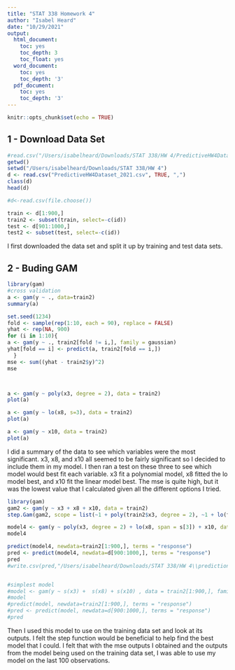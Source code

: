 ```yaml
---
title: "STAT 338 Homework 4"
author: "Isabel Heard"
date: "10/29/2021"
output:
  html_document:
    toc: yes
    toc_depth: 3
    toc_float: yes
  word_document:
    toc: yes
    toc_depth: '3'
  pdf_document:
    toc: yes
    toc_depth: '3'
---
```


```r
knitr::opts_chunk$set(echo = TRUE)
```


## 1 - Download Data Set
```r
#read.csv("/Users/isabelheard/Downloads/STAT 338/HW 4/PredictiveHW4Dataset_2021.csv")
getwd()
setwd("/Users/isabelheard/Downloads/STAT 338/HW 4")
d <- read.csv("PredictiveHW4Dataset_2021.csv", TRUE, ",")
class(d)
head(d)

#d<-read.csv(file.choose())

train <- d[1:900,]
train2 <- subset(train, select=-c(id))
test <- d[901:1000,]
test2 <- subset(test, select=-c(id))
```




I first downloaded the data set and split it up by training and test data sets.





## 2 - Buding GAM
```r
library(gam)
#cross validation
a <- gam(y ~ ., data=train2)
summary(a)

set.seed(1234)
fold <- sample(rep(1:10, each = 90), replace = FALSE)
yhat <- rep(NA, 900)
for (i in 1:10){
a <- gam(y ~ ., train2[fold != i,], family = gaussian)
yhat[fold == i] <- predict(a, train2[fold == i,])
  }
mse <- sum((yhat - train2$y)^2)
mse



a <- gam(y ~ poly(x3, degree = 2), data = train2)
plot(a)

a <- gam(y ~ lo(x8, s=3), data = train2)
plot(a)

a <- gam(y ~ x10, data = train2)
plot(a)
```




I did a summary of the data to see which variables were the most significant.
x3, x8, and x10 all seemed to be fairly significant so I decided to include them in my model.
I then ran a test on these three to see which model would best fit each variable.
x3 fit a polynomial model, x8 fitted the lo model best, and x10 fit the linear model best.
The mse is quite high, but it was the lowest value that I calculated given all the different options I tried.




```r
library(gam)
gam2 <- gam(y ~ x3 + x8 + x10, data = train2)
step.Gam(gam2, scope = list(~1 + poly(train2$x3, degree = 2), ~1 + lo(train2$x8, span = s[3]), ~1 + train2$x10), direction = "both")

model4 <- gam(y ~ poly(x3, degree = 2) + lo(x8, span = s[3]) + x10, data = train2[1:900,], family = gaussian)
model4

predict(model4, newdata=train2[1:900,], terms = "response")
pred <- predict(model4, newdata=d[900:1000,], terms = "response")
pred
#write.csv(pred,"/Users/isabelheard/Downloads/STAT 338/HW 4\\predictions.csv")


#simplest model
#model <- gam(y ~ s(x3) +  s(x8) + s(x10) , data = train2[1:900,], family = gaussian)
#model
#predict(model, newdata=train2[1:900,], terms = "response")
#pred <- predict(model, newdata=d[900:1000,], terms = "response")
#pred
```




Then I used this model to use on the training data set and look at its outputs.
I felt the step function would be beneficial to help find the best model that I could.
I felt that with the mse outputs I obtained and the outputs from the model being used on the training data set, I was able to use my model on the last 100 observations.


